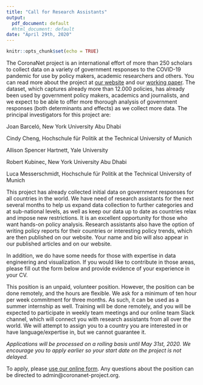 ```yaml
---
title: "Call for Research Assistants"
output:
  pdf_document: default
  #html_document: default
date: "April 29th, 2020"
---
```


```r
knitr::opts_chunk$set(echo = TRUE)
```


The CoronaNet project is an international effort of more than 250 scholars to collect data on a variety of government responses to the COVID-19 pandemic for use by policy makers, academic researchers and others. You can read more about the project at [our website](http://www.coronanet-project.org) and our [working paper](https://osf.io/preprints/socarxiv/dkvxy/). The dataset, which captures already more than 12.000 policies, has already been used by government policy makers, academics and journalists, and we expect to be able to offer more thorough analysis of government responses (both determinants and effects) as we collect more data. The principal investigators for this project are:

Joan Barceló, New York University Abu Dhabi

Cindy Cheng, Hochschule für Politik at the Technical University of Munich

Allison Spencer Hartnett, Yale University

Robert Kubinec, New York University Abu Dhabi

Luca Messerschmidt, Hochschule für Politik at the Technical University of Munich

This project has already collected initial data on government responses for all countries in the world. We have need of research assistants for the next several months to help us expand data collection to further categories and at sub-national levels, as well as keep our data up to date as countries relax and impose new restrictions. It is an excellent opportunity for those who want hands-on policy analysis. Research assistants also have the option of writing policy reports for their countries or interesting policy trends, which are then published on our website. Your name and bio will also appear in our published articles and on our website.

In addition, we do have some needs for those with expertise in data engineering and visualization. If you would like to contribute in those areas, please fill out the form below and provide evidence of your experience in your CV.

This position is an unpaid, volunteer position. However, the position can be done remotely, and the hours are flexible. We ask for a minimum of ten hour per week commitment for three months. As such, it can be used as a summer internship as well. Training will be done remotely, and you will be expected to participate in weekly team meetings and our online team Slack channel, which will connect you with research assistants from all over the world. We will attempt to assign you to a country you are interested in or have language/expertise in, but we cannot guarantee it. 

*Applications will be processed on a rolling basis until May 31st, 2020. We encourage you to apply earlier so your start date on the project is not delayed.*

To apply, please [use our online form](https://form.jotform.com/201172569499062). Any questions about the position can be directed to admin@coronanet-project.org.